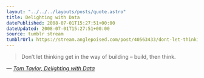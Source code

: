 ```yaml
---
layout: "../../../layouts/posts/quote.astro"
title: Delighting with Data
datePublished: 2008-07-01T15:27:51+00:00
dateUpdated: 2008-07-01T15:27:51+00:00
source: tumblr stream
tumblrUrl: https://stream.anglepoised.com/post/40563433/dont-let-thinking-get-in-the-way-of-building
---
```


> Don’t let thinking get in the way of building &#8211; build, then think.

— <cite>[Tom Taylor, _Delighting with Data_](http://www.tomtaylor.co.uk/talks/delighting-with-data/)</cite>
